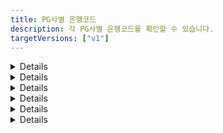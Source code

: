 ```yaml
---
title: PG사별 은행코드
description: 각 PG사별 은행코드를 확인할 수 있습니다.
targetVersions: ["v1"]
---
```



<Details>
  <Details.Summary>NHN KCP 은행코드</Details.Summary>

  <Details.Content>
    - KB국민은행: `BK04`
    - SC제일은행: `BK23`
    - 경남은행: `BK39`
    - 광주은행: `BK34`
    - 기업은행: `BK03`
    - 농협: `BK11`
    - 대구은행: `BK31`
    - 부산은행: `BK32`
    - 산업은행: `BK02`
    - 새마을금고: `BK45`
    - 수협: `BK07`
    - 신한은행: `BK88`
    - 신협: `BK48`
    - 하나(외환)은행: `BK81`
    - 우리은행: `BK20`
    - 우체국: `BK71`
    - 전북은행: `BK37`
    - 축협: `BK12`
    - 카카오뱅크: `BK90`
    - 케이뱅크: `BK89`
    - 한국씨티은행: `BK27`
    - 토스뱅크: `BK92`
  </Details.Content>
</Details>

<Details>
  <Details.Summary>KG이니시스 은행코드</Details.Summary>

  <Details.Content>
    - KB국민은행: `04`
    - SC제일은행: `23`
    - 경남은행: `39`
    - 광주은행: `34`
    - 기업은행: `03`
    - 농협: `11`
    - 대구은행: `31`
    - 부산은행: `32`
    - 산업은행: `02`
    - 새마을금고: `45`
    - 수협: `07`
    - 신한은행: `88`
    - 신협: `48`
    - 하나(외환)은행: `81`
    - 우리은행: `20`
    - 우체국: `71`
    - 전북은행: `37`
    - 축협: `12`
    - 카카오뱅크: `90`
    - 케이뱅크: `89`
    - 한국씨티은행: `27`
    - 토스뱅크: `92`
  </Details.Content>
</Details>

<Details>
  <Details.Summary>키움페이 (구. 페이조아 / 다우데이타)</Details.Summary>

  <Details.Content>
    - KB국민은행: `04`
    - SC제일은행: `11`
    - 경남은행: -
    - 광주은행: -
    - 기업은행: `03`
    - 농협: `08`
    - 대구은행: -
    - 부산은행: `15`
    - 산업은행: -
    - 새마을금고: -
    - 수협: -
    - 신한은행: `10`
    - 신협: -
    - 외환은행: `05`
    - 우리은행: `09`
    - 우체국: `31`
    - 전북은행: -
    - 축협: -
    - 카카오뱅크: -
    - 케이뱅크: -
    - 하나은행: `12`
    - 한국씨티은행: -
    - 토스뱅크: -
  </Details.Content>
</Details>

<Details>
  <Details.Summary>토스페이먼츠 & 다날 & 나이스페이먼츠 & KICC & 스마트로 & 헥토파이낸셜</Details.Summary>

  <Details.Content>
    - KB국민은행: `004`
    - SC제일은행: `023`
    - 경남은행: `039`
    - 광주은행: `034`
    - 기업은행: `003`
    - 농협: `011`
    - 대구은행: `031`
    - 부산은행: `032`
    - 산업은행: `002`
    - 새마을금고: `045`
    - 수협: `007`
    - 신한은행: `088`
    - 신협: `048`
    - 하나(외환)은행: `081`
    - 우리은행: `020`
    - 우체국: `071`
    - 전북은행: `037`
    - 축협: `012`
    - 카카오뱅크: `090`
    - 케이뱅크: `089`
    - 한국씨티은행: `027`
    - 토스뱅크: `092`
  </Details.Content>
</Details>

<Details>
  <Details.Summary>(신)나이스페이</Details.Summary>

  <Details.Content>
    - KB국민은행: `004`
    - SC제일은행: `023`
    - 광주은행: `034`
    - 기업은행: `003`
    - 농협: `011`
    - 대구은행: `031`
    - 부산은행: `032`
    - 신한은행: `088`
    - 하나은행: `081`
    - 우리은행: `020`
    - 우체국: `071`
    - 케이뱅크: `089`
  </Details.Content>
</Details>

<Details>
  <Details.Summary>웰컴페이먼츠</Details.Summary>

  <Details.Content>
    - KB국민은행: `004`
    - 광주은행: `034`
    - 경남은행: `039`
    - 기업은행: `003`
    - 대구은행: `031`
    - 부산은행: `032`
    - 수협: `007`
    - 신한은행: `088`
    - 히니은행: `081`
    - 우리은행: `020`
    - 전북은행: `037`
    - 케이뱅크: `089`
  </Details.Content>
</Details>
